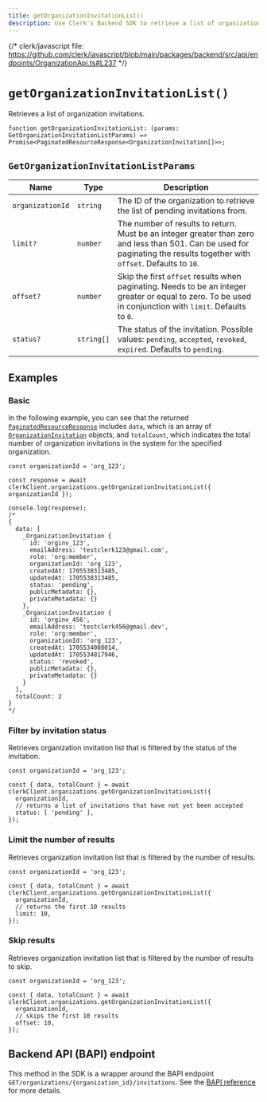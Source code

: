 ```yaml
---
title: getOrganizationInvitationList()
description: Use Clerk's Backend SDK to retrieve a list of organization invitations.
---
```


{/* clerk/javascript file: https://github.com/clerk/javascript/blob/main/packages/backend/src/api/endpoints/OrganizationApi.ts#L237 */}

# `getOrganizationInvitationList()`

Retrieves a list of organization invitations.

```tsx
function getOrganizationInvitationList: (params: GetOrganizationInvitationListParams) => Promise<PaginatedResourceResponse<OrganizationInvitation[]>>;
```

## `GetOrganizationInvitationListParams`

| Name | Type | Description |
| --- | --- | --- |
| `organizationId` | `string` | The ID of the organization to retrieve the list of pending invitations from. |
| `limit?` | `number` | The number of results to return. Must be an integer greater than zero and less than 501. Can be used for paginating the results together with `offset`. Defaults to `10`. |
| `offset?` | `number` | Skip the first `offset` results when paginating. Needs to be an integer greater or equal to zero. To be used in conjunction with `limit`. Defaults to `0`. |
| `status?` | `string[]` | The status of the invitation. Possible values: `pending`, `accepted`, `revoked`, `expired`. Defaults to `pending`. |

## Examples

### Basic

In the following example, you can see that the returned [`PaginatedResourceResponse`](/docs/references/backend/types/paginated-resource-response) includes `data`, which is an array of [`OrganizationInvitation`](/docs/references/backend/types/backend-organization-invitation) objects, and `totalCount`, which indicates the total number of organization invitations in the system for the specified organization.

```tsx
const organizationId = 'org_123';

const response = await clerkClient.organizations.getOrganizationInvitationList({ organizationId });

console.log(response);
/*
{
  data: [
    _OrganizationInvitation {
      id: 'orginv_123',
      emailAddress: 'testclerk123@gmail.com',
      role: 'org:member',
      organizationId: 'org_123',
      createdAt: 1705538313485,
      updatedAt: 1705538313485,
      status: 'pending',
      publicMetadata: {},
      privateMetadata: {}
    },
    _OrganizationInvitation {
      id: 'orginv_456',
      emailAddress: 'testclerk456@gmail.dev',
      role: 'org:member',
      organizationId: 'org_123',
      createdAt: 1705534000014,
      updatedAt: 1705534817946,
      status: 'revoked',
      publicMetadata: {},
      privateMetadata: {}
    }
  ],
  totalCount: 2
}
*/
```

### Filter by invitation status

Retrieves organization invitation list that is filtered by the status of the invitation.

```tsx
const organizationId = 'org_123';

const { data, totalCount } = await clerkClient.organizations.getOrganizationInvitationList({
  organizationId,
  // returns a list of invitations that have not yet been accepted
  status: [ 'pending' ],
});
```

### Limit the number of results

Retrieves organization invitation list that is filtered by the number of results.

```tsx
const organizationId = 'org_123';

const { data, totalCount } = await clerkClient.organizations.getOrganizationInvitationList({
  organizationId,
  // returns the first 10 results
  limit: 10,
});
```

### Skip results

Retrieves organization invitation list that is filtered by the number of results to skip.

```tsx
const organizationId = 'org_123';

const { data, totalCount } = await clerkClient.organizations.getOrganizationInvitationList({
  organizationId,
  // skips the first 10 results
  offset: 10,
});
```

## Backend API (BAPI) endpoint

This method in the SDK is a wrapper around the BAPI endpoint `GET/organizations/{organization_id}/invitations`. See the [BAPI reference](https://clerk.com/docs/reference/backend-api/tag/Organization-Invitations#operation/ListOrganizationInvitations) for more details.
